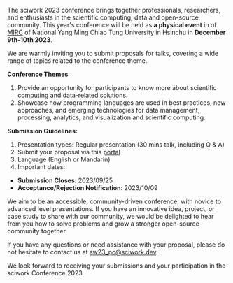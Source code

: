The sciwork 2023 conference brings together professionals, researchers, and enthusiasts in the scientific computing, data and open-source community. This year's conference will be held as **a physical event** in of [MIRC](https://eic2.web.nycu.edu.tw/) of National Yang Ming Chiao Tung University in Hsinchu in **December 9th-10th 2023**.

We are warmly inviting you to submit proposals for talks, covering a wide range of topics related to the conference theme.

**Conference Themes**

1. Provide an opportunity for participants to know more about scientific computing and data-related solutions.
2. Showcase how programming languages are used in best practices, new approaches, and emerging technologies for data management, processing, analytics, and visualization and scientific computing.

**Submission Guidelines:**

1. Presentation types: Regular presentation (30 mins talk, including Q & A)
2. Submit your proposal via this [portal](https://pretalx.sciwork.dev/sw23)
3. Language (English or Mandarin)
4. Important dates:

- **Submission Closes**: 2023/09/25
- **Acceptance/Rejection Notification**: 2023/10/09

We aim to be an accessible, community-driven conference, with novice to advanced level presentations. If you have an innovative idea, project, or case study to share with our community, we would be delighted to hear from you how to solve problems and grow a stronger open-source community together.

If you have any questions or need assistance with your proposal, please do not hesitate to contact us at sw23_pc@sciwork.dev.

We look forward to receiving your submissions and your participation in the sciwork Conference 2023.
